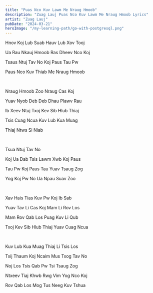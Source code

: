 ```yaml
---
title: "Puas Nco Kuv Lawm Me Nraug Hmoob"
description: "Zuag Lauj Puas Nco Kuv Lawm Me Nraug Hmoob Lyrics"
artist: "Zuag Lauj"
pubDate: "2024-03-21"
heroImage: "/my-learning-path/go-with-postgresql.png"
---
```


Hnov Koj Lub Suab Hauv Lub Xov Tooj

Ua Rau Nkauj Hmoob Ras Dheev Nco Koj

Tsaus Ntuj Tav No Koj Paus Tau Pw

Paus Nco Kuv Thiab Me Nraug Hmoob

<br />

Nraug Hmoob Zoo Nraug Cas Koj

Yuav Nyob Deb Deb Dhau Plawv Rau

Ib Xeev Ntuj Txoj Kev Sib Hlub Thiaj

Tsis Cuag Ncua Kuv Lub Kua Muag

Thiaj Ntws Si Niab

<br />

Tsua Ntuj Tav No

Koj Ua Dab Tsis Lawm Xwb Koj Paus

Tau Pw Koj Paus Tau Yuav Tsaug Zog

Yog Koj Pw No Ua Npau Suav Zoo

<br />

Xav Hais Tias Kuv Pw Koj Ib Sab

Yuav Tav Li Cas Koj Mam Li Rov Los

Mam Rov Qab Los Puag Kuv Li Qub

Txoj Kev Sib Hlub Thiaj Yuav Cuag Ncua

<br />

Kuv Lub Kua Muag Thiaj Li Tsis Los

Txij Thaum Koj Ncaim Mus Txog Tav No

Noj Los Tsis Qab Pw Tsi Tsaug Zog

Ntxeev Tiaj Khwb Rwg Vim Yog Nco Koj

Rov Qab Los Mog Tus Neeg Kuv Tshua
